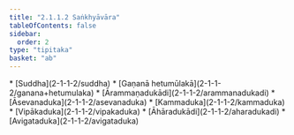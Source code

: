 ```yaml
---
title: "2.1.1.2 Saṅkhyāvāra"
tableOfContents: false
sidebar:
  order: 2
type: "tipitaka"
basket: "ab"
---
```



<DynamicBreadcrumb />



<TableOfContents>
* [Suddha](2-1-1-2/suddha)
* [Gaṇanā hetumūlakā](2-1-1-2/ganana+hetumulaka)
* [Ārammaṇadukādi](2-1-1-2/arammanadukadi)
* [Āsevanaduka](2-1-1-2/asevanaduka)
* [Kammaduka](2-1-1-2/kammaduka)
* [Vipākaduka](2-1-1-2/vipakaduka)
* [Āhāradukādi](2-1-1-2/aharadukadi)
* [Avigataduka](2-1-1-2/avigataduka)
</TableOfContents>